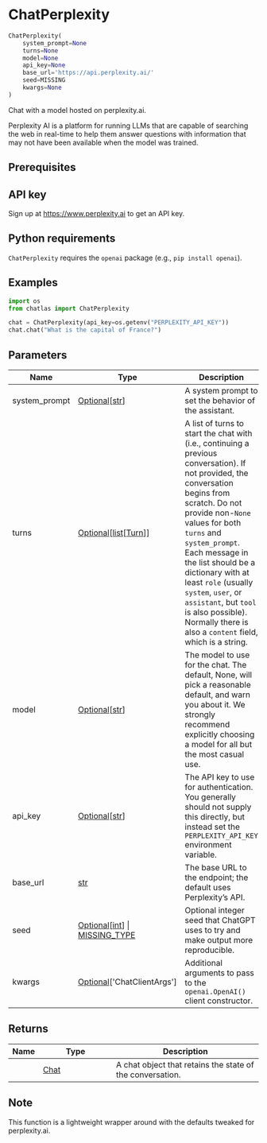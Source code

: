 # ChatPerplexity { #chatlas.ChatPerplexity }

```python
ChatPerplexity(
    system_prompt=None
    turns=None
    model=None
    api_key=None
    base_url='https://api.perplexity.ai/'
    seed=MISSING
    kwargs=None
)
```

Chat with a model hosted on perplexity.ai.

Perplexity AI is a platform for running LLMs that are capable of
searching the web in real-time to help them answer questions with
information that may not have been available when the model was trained.

## Prerequisites {.doc-section .doc-section-prerequisites}


::: {.callout-note}
## API key

Sign up at <https://www.perplexity.ai> to get an API key.
:::

::: {.callout-note}
## Python requirements

`ChatPerplexity` requires the `openai` package (e.g., `pip install openai`).
:::

## Examples {.doc-section .doc-section-examples}

```python
import os
from chatlas import ChatPerplexity

chat = ChatPerplexity(api_key=os.getenv("PERPLEXITY_API_KEY"))
chat.chat("What is the capital of France?")
```

## Parameters {.doc-section .doc-section-parameters}

| Name          | Type                                                                                          | Description                                                                                                                                                                                                                                                                                                                                                                                                                 | Default                        |
|---------------|-----------------------------------------------------------------------------------------------|-----------------------------------------------------------------------------------------------------------------------------------------------------------------------------------------------------------------------------------------------------------------------------------------------------------------------------------------------------------------------------------------------------------------------------|--------------------------------|
| system_prompt | [Optional](`typing.Optional`)\[[str](`str`)\]                                                 | A system prompt to set the behavior of the assistant.                                                                                                                                                                                                                                                                                                                                                                       | `None`                         |
| turns         | [Optional](`typing.Optional`)\[[list](`list`)\[[Turn](`chatlas._turn.Turn`)\]\]               | A list of turns to start the chat with (i.e., continuing a previous conversation). If not provided, the conversation begins from scratch. Do not provide non-`None` values for both `turns` and `system_prompt`. Each message in the list should be a dictionary with at least `role` (usually `system`, `user`, or `assistant`, but `tool` is also possible). Normally there is also a `content` field, which is a string. | `None`                         |
| model         | [Optional](`typing.Optional`)\[[str](`str`)\]                                                 | The model to use for the chat. The default, None, will pick a reasonable default, and warn you about it. We strongly recommend explicitly choosing a model for all but the most casual use.                                                                                                                                                                                                                                 | `None`                         |
| api_key       | [Optional](`typing.Optional`)\[[str](`str`)\]                                                 | The API key to use for authentication. You generally should not supply this directly, but instead set the `PERPLEXITY_API_KEY` environment variable.                                                                                                                                                                                                                                                                        | `None`                         |
| base_url      | [str](`str`)                                                                                  | The base URL to the endpoint; the default uses Perplexity's API.                                                                                                                                                                                                                                                                                                                                                            | `'https://api.perplexity.ai/'` |
| seed          | [Optional](`typing.Optional`)\[[int](`int`)\] \| [MISSING_TYPE](`chatlas.types.MISSING_TYPE`) | Optional integer seed that ChatGPT uses to try and make output more reproducible.                                                                                                                                                                                                                                                                                                                                           | `MISSING`                      |
| kwargs        | [Optional](`typing.Optional`)\[\'ChatClientArgs\'\]                                           | Additional arguments to pass to the `openai.OpenAI()` client constructor.                                                                                                                                                                                                                                                                                                                                                   | `None`                         |

## Returns {.doc-section .doc-section-returns}

| Name   | Type                         | Description                                               |
|--------|------------------------------|-----------------------------------------------------------|
|        | [Chat](`chatlas._chat.Chat`) | A chat object that retains the state of the conversation. |

## Note {.doc-section .doc-section-note}

This function is a lightweight wrapper around [](`chatlas.ChatOpenAI`) with
the defaults tweaked for perplexity.ai.